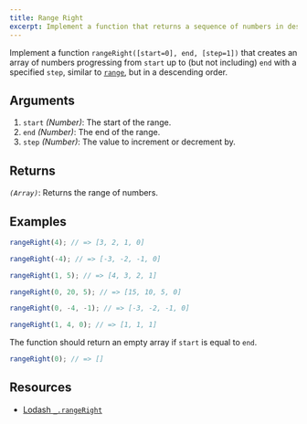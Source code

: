 ```yaml
---
title: Range Right
excerpt: Implement a function that returns a sequence of numbers in descending order
---
```


Implement a function `rangeRight([start=0], end, [step=1])` that creates an array of numbers progressing from `start` up to (but not including) `end` with a specified `step`, similar to [`range`](/questions/javascript/range), but in a descending order.

## Arguments

1. `start` _(Number)_: The start of the range.
1. `end` _(Number)_: The end of the range.
1. `step` _(Number)_: The value to increment or decrement by.

## Returns

_`(Array)`_: Returns the range of numbers.

## Examples

```js
rangeRight(4); // => [3, 2, 1, 0]

rangeRight(-4); // => [-3, -2, -1, 0]

rangeRight(1, 5); // => [4, 3, 2, 1]

rangeRight(0, 20, 5); // => [15, 10, 5, 0]

rangeRight(0, -4, -1); // => [-3, -2, -1, 0]

rangeRight(1, 4, 0); // => [1, 1, 1]
```

The function should return an empty array if `start` is equal to `end`.

```js
rangeRight(0); // => []
```

## Resources

- [Lodash `_.rangeRight`](https://lodash.com/docs/#rangeRight)
